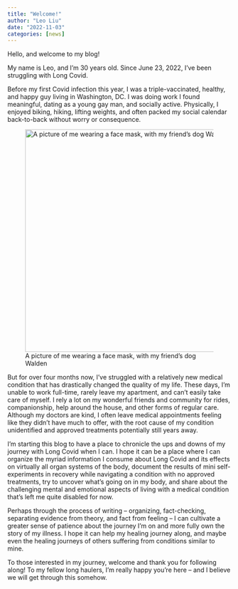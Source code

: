 ```yaml
---
title: "Welcome!"
author: "Leo Liu"
date: "2022-11-03"
categories: [news]
---
```


Hello, and welcome to my blog!

My name is Leo, and I'm 30 years old. Since June 23, 2022, I've been struggling with Long Covid.

Before my first Covid infection this year, I was a triple-vaccinated, healthy, and happy guy living in Washington, DC. I was doing work I found meaningful, dating as a young gay man, and socially active. Physically, I enjoyed biking, hiking, lifting weights, and often packed my social calendar back-to-back without worry or consequence.

![A picture of me wearing a face mask, with my friend's dog Walden](welcome-pic.jpg){fig-alt="An Asian man smiling and wearing a face mask, sitting on a couch with a dog on his lap" fig-align="left" width="500"}

But for over four months now, I've struggled with a relatively new medical condition that has drastically changed the quality of my life. These days, I'm unable to work full-time, rarely leave my apartment, and can't easily take care of myself. I rely a lot on my wonderful friends and community for rides, companionship, help around the house, and other forms of regular care. Although my doctors are kind, I often leave medical appointments feeling like they didn't have much to offer, with the root cause of my condition unidentified and approved treatments potentially still years away.

I'm starting this blog to have a place to chronicle the ups and downs of my journey with Long Covid when I can. I hope it can be a place where I can organize the myriad information I consume about Long Covid and its effects on virtually all organ systems of the body, document the results of mini self-experiments in recovery while navigating a condition with no approved treatments, try to uncover what's going on in my body, and share about the challenging mental and emotional aspects of living with a medical condition that's left me quite disabled for now.

Perhaps through the process of writing -- organizing, fact-checking, separating evidence from theory, and fact from feeling -- I can cultivate a greater sense of patience about the journey I'm on and more fully own the story of my illness. I hope it can help my healing journey along, and maybe even the healing journeys of others suffering from conditions similar to mine.

To those interested in my journey, welcome and thank you for following along! To my fellow long haulers, I'm really happy you're here -- and I believe we will get through this somehow.
